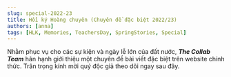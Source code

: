 ```yaml
---
slug: special-2022-23
title: Hồi ký Hoàng chuyên (Chuyên đề đặc biệt 2022/23)
authors: [anna]
tags: [HLK, Memories, TeachersDay, SpringStories, Special]
---
```


Nhằm phục vụ cho các sự kiện và ngày lễ lớn của đất nước, **_The Collab Team_** hân hạnh giới thiệu
một chuyên đề bài viết đặc biệt trên website chính thức. Trân trọng kính mời quý độc giả theo dõi ngay sau đây.

<!-- truncate -->


<Tabs lazy>
  <TabItem value="one" label="1/22">
    <FirstPost />
  </TabItem>
  <TabItem value="two" label="2/22">
    <SecondPost />
  </TabItem>
  <TabItem value="three" label="1/23">
    <ThirdPost />
  </TabItem>
  <TabItem value="four" label="2/23" default>
    <FourthPost />
  </TabItem>
</Tabs>
